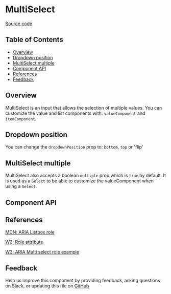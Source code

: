 
# MultiSelect

[Source code](https://github.com/leemonade/bubbles/tree/main/packages/components/form/MultiSelect)

## Table of Contents

<!-- START doctoc generated TOC please keep comment here to allow auto update -->
<!-- DON'T EDIT THIS SECTION, INSTEAD RE-RUN doctoc TO UPDATE -->

- [Overview](#overview)
- [Dropdown position](#dropdown-position)
- [MultiSelect multiple](#multiselect-multiple)
- [Component API](#component-api)
- [References](#references)
- [Feedback](#feedback)

## Overview

MultiSelect is an input that allows the selection of multiple values. You can customize the value and list components with: `valueComponent` and `itemComponent`.

<ThemeProvider>
  <MultiSelect
    data={[
      {
        image: 'https://img.icons8.com/clouds/256/000000/futurama-bender.png',
        label: 'Bender Bending Rodríguez',
        value: 'Bender Bending Rodríguez',
        description: 'Fascinated with cooking',
      },
      {
        image: 'https://img.icons8.com/clouds/256/000000/futurama-mom.png',
        label: 'Carol Miller',
        value: 'Carol Miller',
        description: 'One of the richest people on Earth',
      },
      {
        image: 'https://img.icons8.com/clouds/256/000000/homer-simpson.png',
        label: 'Homer Simpson',
        value: 'Homer Simpson',
        description: 'Overweight, lazy, and often ignorant',
      },
      {
        image: 'https://img.icons8.com/clouds/256/000000/spongebob-squarepants.png',
        label: 'Spongebob Squarepants',
        value: 'Spongebob Squarepants',
        description: 'Not just a sponge',
      },
    ]}
  />
</ThemeProvider>

## Dropdown position

You can change the `dropdownPosition` prop to: `bottom`, `top` or 'flip'

<ThemeProvider>
  <Box style={{ display: 'flex', flexDirection: 'column', gap: 16 }}>
    <MultiSelect
      placeholder="Bottom position"
      data={[
        {
          image: 'https://img.icons8.com/clouds/256/000000/futurama-bender.png',
          label: 'Bender Bending Rodríguez',
          value: 'Bender Bending Rodríguez',
          description: 'Fascinated with cooking',
        },
        {
          image: 'https://img.icons8.com/clouds/256/000000/futurama-mom.png',
          label: 'Carol Miller',
          value: 'Carol Miller',
          description: 'One of the richest people on Earth',
        },
      ]}
    />
    <MultiSelect
      placeholder="Top position"
      dropdownPosition="top"
      data={[
        {
          image: 'https://img.icons8.com/clouds/256/000000/futurama-bender.png',
          label: 'Bender Bending Rodríguez',
          value: 'Bender Bending Rodríguez',
          description: 'Fascinated with cooking',
        },
        {
          image: 'https://img.icons8.com/clouds/256/000000/futurama-mom.png',
          label: 'Carol Miller',
          value: 'Carol Miller',
          description: 'One of the richest people on Earth',
        },
      ]}
    />
    <MultiSelect
      placeholder="Flip position"
      dropdownPosition="flip"
      data={[
        {
          image: 'https://img.icons8.com/clouds/256/000000/futurama-bender.png',
          label: 'Bender Bending Rodríguez',
          value: 'Bender Bending Rodríguez',
          description: 'Fascinated with cooking',
        },
        {
          image: 'https://img.icons8.com/clouds/256/000000/futurama-mom.png',
          label: 'Carol Miller',
          value: 'Carol Miller',
          description: 'One of the richest people on Earth',
        },
      ]}
    />
  </Box>
</ThemeProvider>

## MultiSelect multiple

MultiSelect also accepts a boolean `multiple` prop which is `true` by default. It is used as a `Select` to be able to customize the valueComponent when using a `Select`.

<ThemeProvider>
  <MultiSelect
    placeholder="Multiple to false"
    multiple={false}
    data={[
      {
        image: 'https://img.icons8.com/clouds/256/000000/futurama-bender.png',
        label: 'Bender Bending Rodríguez',
        value: 'Bender Bending Rodríguez',
        description: 'Fascinated with cooking',
      },
      {
        image: 'https://img.icons8.com/clouds/256/000000/futurama-mom.png',
        label: 'Carol Miller',
        value: 'Carol Miller',
        description: 'One of the richest people on Earth',
      },
    ]}
  />
</ThemeProvider>

## Component API

<Preview>
  <Story id="molecules-form-multiselect--playground" />
</Preview>

<Props of={MultiSelect} />

## References

[MDN: ARIA Listbox role](https://developer.mozilla.org/en-US/docs/Web/Accessibility/ARIA/Roles/listbox_role)

[W3: Role attribute](https://www.w3.org/WAI/PF/HTML/wiki/RoleAttribute)

[W3: ARIA Multi select role example](https://www.w3.org/WAI/ARIA/apg/patterns/listbox/)

## Feedback

Help us improve this component by providing feedback, asking questions on Slack, or updating this file on
[GitHub](https://github.com/leemonade/bubbles/edit/main/packages/components/form/MultiSelect.mdx)
